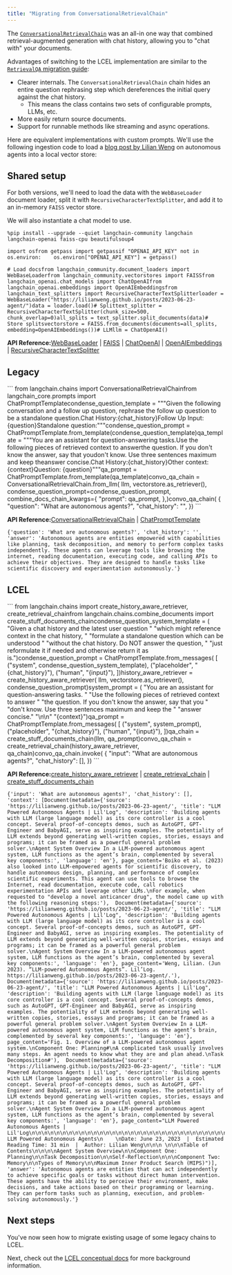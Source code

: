 ```yaml
---
title: "Migrating from ConversationalRetrievalChain"
---
```


The [`ConversationalRetrievalChain`](https://python.langchain.com/api_reference/langchain/chains/langchain.chains.conversational_retrieval.base.ConversationalRetrievalChain.html) was an all-in one way that combined retrieval-augmented generation with chat history, allowing you to "chat with" your documents.

Advantages of switching to the LCEL implementation are similar to the [`RetrievalQA` migration guide](/oss/versions/migrating_chains/retrieval_qa):

* Clearer internals. The `ConversationalRetrievalChain` chain hides an entire question rephrasing step which dereferences the initial query against the chat history.
  * This means the class contains two sets of configurable prompts, LLMs, etc.
* More easily return source documents.
* Support for runnable methods like streaming and async operations.

Here are equivalent implementations with custom prompts. We'll use the following ingestion code to load a [blog post by Lilian Weng](https://lilianweng.github.io/posts/2023-06-23-agent/) on autonomous agents into a local vector store:

## Shared setup

For both versions, we'll need to load the data with the `WebBaseLoader` document loader, split it with `RecursiveCharacterTextSplitter`, and add it to an in-memory `FAISS` vector store.

We will also instantiate a chat model to use.

```
%pip install --upgrade --quiet langchain-community langchain langchain-openai faiss-cpu beautifulsoup4
```

```
import osfrom getpass import getpassif "OPENAI_API_KEY" not in os.environ:    os.environ["OPENAI_API_KEY"] = getpass()
```

```
# Load docsfrom langchain_community.document_loaders import WebBaseLoaderfrom langchain_community.vectorstores import FAISSfrom langchain_openai.chat_models import ChatOpenAIfrom langchain_openai.embeddings import OpenAIEmbeddingsfrom langchain_text_splitters import RecursiveCharacterTextSplitterloader = WebBaseLoader("https://lilianweng.github.io/posts/2023-06-23-agent/")data = loader.load()# Splittext_splitter = RecursiveCharacterTextSplitter(chunk_size=500, chunk_overlap=0)all_splits = text_splitter.split_documents(data)# Store splitsvectorstore = FAISS.from_documents(documents=all_splits, embedding=OpenAIEmbeddings())# LLMllm = ChatOpenAI()
```

**API Reference:**[WebBaseLoader](https://python.langchain.com/api_reference/community/document_loaders/langchain_community.document_loaders.web_base.WebBaseLoader.html) | [FAISS](https://python.langchain.com/api_reference/community/vectorstores/langchain_community.vectorstores.faiss.FAISS.html) | [ChatOpenAI](https://python.langchain.com/api_reference/openai/chat_models/langchain_openai.chat_models.base.ChatOpenAI.html) | [OpenAIEmbeddings](https://python.langchain.com/api_reference/openai/embeddings/langchain_openai.embeddings.base.OpenAIEmbeddings.html) | [RecursiveCharacterTextSplitter](https://python.langchain.com/api_reference/text_splitters/character/langchain_text_splitters.character.RecursiveCharacterTextSplitter.html)

## Legacy

<Accordion title="Details">
  ```
  from langchain.chains import ConversationalRetrievalChainfrom langchain_core.prompts import ChatPromptTemplatecondense_question_template = """Given the following conversation and a follow up question, rephrase the follow up question to be a standalone question.Chat History:{chat_history}Follow Up Input: {question}Standalone question:"""condense_question_prompt = ChatPromptTemplate.from_template(condense_question_template)qa_template = """You are an assistant for question-answering tasks.Use the following pieces of retrieved context to answerthe question. If you don't know the answer, say that youdon't know. Use three sentences maximum and keep theanswer concise.Chat History:{chat_history}Other context:{context}Question: {question}"""qa_prompt = ChatPromptTemplate.from_template(qa_template)convo_qa_chain = ConversationalRetrievalChain.from_llm(    llm,    vectorstore.as_retriever(),    condense_question_prompt=condense_question_prompt,    combine_docs_chain_kwargs={        "prompt": qa_prompt,    },)convo_qa_chain(    {        "question": "What are autonomous agents?",        "chat_history": "",    })
  ```

  **API Reference:**[ConversationalRetrievalChain](https://python.langchain.com/api_reference/langchain/chains/langchain.chains.conversational_retrieval.base.ConversationalRetrievalChain.html) | [ChatPromptTemplate](https://python.langchain.com/api_reference/core/prompts/langchain_core.prompts.chat.ChatPromptTemplate.html)

  ```
  {'question': 'What are autonomous agents?', 'chat_history': '', 'answer': 'Autonomous agents are entities empowered with capabilities like planning, task decomposition, and memory to perform complex tasks independently. These agents can leverage tools like browsing the internet, reading documentation, executing code, and calling APIs to achieve their objectives. They are designed to handle tasks like scientific discovery and experimentation autonomously.'}
  ```
</Accordion>

## LCEL

<Accordion title="Details">
  ```
  from langchain.chains import create_history_aware_retriever, create_retrieval_chainfrom langchain.chains.combine_documents import create_stuff_documents_chaincondense_question_system_template = (    "Given a chat history and the latest user question "    "which might reference context in the chat history, "    "formulate a standalone question which can be understood "    "without the chat history. Do NOT answer the question, "    "just reformulate it if needed and otherwise return it as is.")condense_question_prompt = ChatPromptTemplate.from_messages(    [        ("system", condense_question_system_template),        ("placeholder", "{chat_history}"),        ("human", "{input}"),    ])history_aware_retriever = create_history_aware_retriever(    llm, vectorstore.as_retriever(), condense_question_prompt)system_prompt = (    "You are an assistant for question-answering tasks. "    "Use the following pieces of retrieved context to answer "    "the question. If you don't know the answer, say that you "    "don't know. Use three sentences maximum and keep the "    "answer concise."    "\n\n"    "{context}")qa_prompt = ChatPromptTemplate.from_messages(    [        ("system", system_prompt),        ("placeholder", "{chat_history}"),        ("human", "{input}"),    ])qa_chain = create_stuff_documents_chain(llm, qa_prompt)convo_qa_chain = create_retrieval_chain(history_aware_retriever, qa_chain)convo_qa_chain.invoke(    {        "input": "What are autonomous agents?",        "chat_history": [],    })
  ```

  **API Reference:**[create\_history\_aware\_retriever](https://python.langchain.com/api_reference/langchain/chains/langchain.chains.history_aware_retriever.create_history_aware_retriever.html) | [create\_retrieval\_chain](https://python.langchain.com/api_reference/langchain/chains/langchain.chains.retrieval.create_retrieval_chain.html) | [create\_stuff\_documents\_chain](https://python.langchain.com/api_reference/langchain/chains/langchain.chains.combine_documents.stuff.create_stuff_documents_chain.html)

  ```
  {'input': 'What are autonomous agents?', 'chat_history': [], 'context': [Document(metadata={'source': 'https://lilianweng.github.io/posts/2023-06-23-agent/', 'title': "LLM Powered Autonomous Agents | Lil'Log", 'description': 'Building agents with LLM (large language model) as its core controller is a cool concept. Several proof-of-concepts demos, such as AutoGPT, GPT-Engineer and BabyAGI, serve as inspiring examples. The potentiality of LLM extends beyond generating well-written copies, stories, essays and programs; it can be framed as a powerful general problem solver.\nAgent System Overview In a LLM-powered autonomous agent system, LLM functions as the agent’s brain, complemented by several key components:', 'language': 'en'}, page_content='Boiko et al. (2023) also looked into LLM-empowered agents for scientific discovery, to handle autonomous design, planning, and performance of complex scientific experiments. This agent can use tools to browse the Internet, read documentation, execute code, call robotics experimentation APIs and leverage other LLMs.\nFor example, when requested to "develop a novel anticancer drug", the model came up with the following reasoning steps:'),  Document(metadata={'source': 'https://lilianweng.github.io/posts/2023-06-23-agent/', 'title': "LLM Powered Autonomous Agents | Lil'Log", 'description': 'Building agents with LLM (large language model) as its core controller is a cool concept. Several proof-of-concepts demos, such as AutoGPT, GPT-Engineer and BabyAGI, serve as inspiring examples. The potentiality of LLM extends beyond generating well-written copies, stories, essays and programs; it can be framed as a powerful general problem solver.\nAgent System Overview In a LLM-powered autonomous agent system, LLM functions as the agent’s brain, complemented by several key components:', 'language': 'en'}, page_content='Weng, Lilian. (Jun 2023). “LLM-powered Autonomous Agents”. Lil’Log. https://lilianweng.github.io/posts/2023-06-23-agent/.'),  Document(metadata={'source': 'https://lilianweng.github.io/posts/2023-06-23-agent/', 'title': "LLM Powered Autonomous Agents | Lil'Log", 'description': 'Building agents with LLM (large language model) as its core controller is a cool concept. Several proof-of-concepts demos, such as AutoGPT, GPT-Engineer and BabyAGI, serve as inspiring examples. The potentiality of LLM extends beyond generating well-written copies, stories, essays and programs; it can be framed as a powerful general problem solver.\nAgent System Overview In a LLM-powered autonomous agent system, LLM functions as the agent’s brain, complemented by several key components:', 'language': 'en'}, page_content='Fig. 1. Overview of a LLM-powered autonomous agent system.\nComponent One: Planning#\nA complicated task usually involves many steps. An agent needs to know what they are and plan ahead.\nTask Decomposition#'),  Document(metadata={'source': 'https://lilianweng.github.io/posts/2023-06-23-agent/', 'title': "LLM Powered Autonomous Agents | Lil'Log", 'description': 'Building agents with LLM (large language model) as its core controller is a cool concept. Several proof-of-concepts demos, such as AutoGPT, GPT-Engineer and BabyAGI, serve as inspiring examples. The potentiality of LLM extends beyond generating well-written copies, stories, essays and programs; it can be framed as a powerful general problem solver.\nAgent System Overview In a LLM-powered autonomous agent system, LLM functions as the agent’s brain, complemented by several key components:', 'language': 'en'}, page_content="LLM Powered Autonomous Agents | Lil'Log\n\n\n\n\n\n\n\n\n\n\n\n\n\n\n\n\n\n\n\n\n\n\n\n\n\n\n\n\n\n\n\n\n\n\n\n\n\n\n\nLil'Log\n\n\n\n\n\n\n\n\n\n\n\n\n\n\n\n\n\n\n\n\n\n\nPosts\n\n\n\n\nArchive\n\n\n\n\nSearch\n\n\n\n\nTags\n\n\n\n\nFAQ\n\n\n\n\nemojisearch.app\n\n\n\n\n\n\n\n\n\n      LLM Powered Autonomous Agents\n    \nDate: June 23, 2023  |  Estimated Reading Time: 31 min  |  Author: Lilian Weng\n\n\n \n\n\nTable of Contents\n\n\n\nAgent System Overview\n\nComponent One: Planning\n\nTask Decomposition\n\nSelf-Reflection\n\n\nComponent Two: Memory\n\nTypes of Memory\n\nMaximum Inner Product Search (MIPS)")], 'answer': 'Autonomous agents are entities that can act independently to achieve specific goals or tasks without direct human intervention. These agents have the ability to perceive their environment, make decisions, and take actions based on their programming or learning. They can perform tasks such as planning, execution, and problem-solving autonomously.'}
  ```
</Accordion>

## Next steps

You've now seen how to migrate existing usage of some legacy chains to LCEL.

Next, check out the [LCEL conceptual docs](/oss/concepts/lcel) for more background information.
